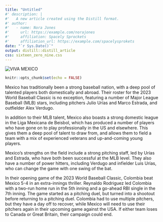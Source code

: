 ```yaml
---
title: "Untitled"
#' description: |
#'   A new article created using the Distill format.
#' author:
#'   - name: Nora Jones 
#'     url: https://example.com/norajones
#'     affiliation: Spacely Sprockets
#'     affiliation_url: https://example.com/spacelysprokets
date: "`r Sys.Date()`"
output: distill::distill_article
css: sixteen_zero_nine.css
---
```



![](./images/wbc_mexico_colombia.png "VIVA MEXICO")


```r
knitr::opts_chunk$set(echo = FALSE)
```

Mexico has traditionally been a strong baseball nation, with a deep pool of talented players both domestically and abroad. Their roster for the 2023 World Baseball Classic is no exception, featuring a number of Major League Baseball (MLB) stars, including pitchers Julio Urías and Marco Estrada, and outfielder Alex Verdugo.
 
In addition to their MLB talent, Mexico also boasts a strong domestic league in the Liga Mexicana de Beisbol, which has produced a number of players who have gone on to play professionally in the US and elsewhere. This gives them a deep pool of talent to draw from, and allows them to field a team with a mix of experienced veterans and up-and-coming young players.
 
Mexico's strengths on the field include a strong pitching staff, led by Urías and Estrada, who have both been successful at the MLB level. They also have a number of power hitters, including Verdugo and infielder Luis Urías, who can change the game with one swing of the bat.
 
In their opening game of the 2023 World Baseball Classic, Colombia beat Mexico 5-4 in an extra-innings thriller. Reynaldo Rodriguez led Colombia with a two-run home run in the 5th inning and a go-ahead RBI single in the 7th inning. The game started as a pitching duel, but turned into a shootout before returning to a pitching duel. Colombia had to use multiple pitchers, but they have a day off to recover, while Mexico will need to use their pitchers again in their upcoming game against the USA. If either team loses to Canada or Great Britain, their campaign could end.
 




